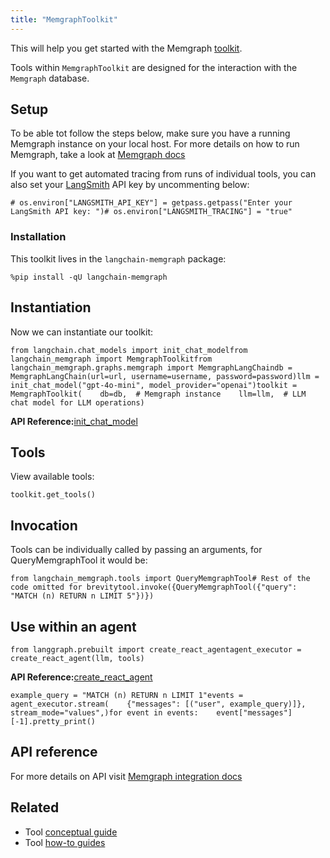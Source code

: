 ```yaml
---
title: "MemgraphToolkit"
---
```


This will help you get started with the Memgraph [toolkit](/src/oss/concepts/tools/#toolkits).

Tools within `MemgraphToolkit` are designed for the interaction with the `Memgraph` database.

## Setup

To be able tot follow the steps below, make sure you have a running Memgraph instance on your local host. For more details on how to run Memgraph, take a look at [Memgraph docs](https://memgraph.com/oss/getting-started)

If you want to get automated tracing from runs of individual tools, you can also set your [LangSmith](https://docs.smith.langchain.com/) API key by uncommenting below:

```
# os.environ["LANGSMITH_API_KEY"] = getpass.getpass("Enter your LangSmith API key: ")# os.environ["LANGSMITH_TRACING"] = "true"
```

### Installation

This toolkit lives in the `langchain-memgraph` package:

```
%pip install -qU langchain-memgraph 
```

## Instantiation

Now we can instantiate our toolkit:

```
from langchain.chat_models import init_chat_modelfrom langchain_memgraph import MemgraphToolkitfrom langchain_memgraph.graphs.memgraph import MemgraphLangChaindb = MemgraphLangChain(url=url, username=username, password=password)llm = init_chat_model("gpt-4o-mini", model_provider="openai")toolkit = MemgraphToolkit(    db=db,  # Memgraph instance    llm=llm,  # LLM chat model for LLM operations)
```

**API Reference:**[init\_chat\_model](https://python.langchain.com/api_reference/langchain/chat_models/langchain.chat_models.base.init_chat_model.html)

## Tools

View available tools:

```
toolkit.get_tools()
```

## Invocation

Tools can be individually called by passing an arguments, for QueryMemgraphTool it would be:

```
from langchain_memgraph.tools import QueryMemgraphTool# Rest of the code omitted for brevitytool.invoke({QueryMemgraphTool({"query": "MATCH (n) RETURN n LIMIT 5"})})
```

## Use within an agent

```
from langgraph.prebuilt import create_react_agentagent_executor = create_react_agent(llm, tools)
```

**API Reference:**[create\_react\_agent](https://langchain-ai.github.io/langgraph/reference/prebuilt/#langgraph.prebuilt.chat_agent_executor.create_react_agent)

```
example_query = "MATCH (n) RETURN n LIMIT 1"events = agent_executor.stream(    {"messages": [("user", example_query)]},    stream_mode="values",)for event in events:    event["messages"][-1].pretty_print()
```

## API reference

For more details on API visit [Memgraph integration docs](https://memgraph.com/oss/ai-ecosystem/integrations#langchain)

## Related

* Tool [conceptual guide](/src/oss/concepts/tools)
* Tool [how-to guides](/src/oss/how_to/#tools)
